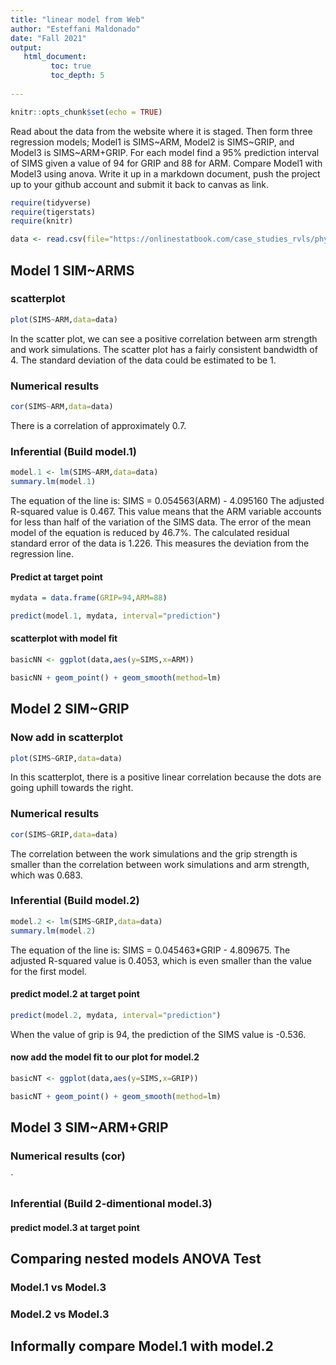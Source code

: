 ```yaml
---
title: "linear model from Web"
author: "Esteffani Maldonado"
date: "Fall 2021"
output:
   html_document:
         toc: true
         toc_depth: 5
        
---
```


```r
knitr::opts_chunk$set(echo = TRUE)
```

Read about the data from the website where it is staged.  Then form three regression models; Model1 is SIMS~ARM, Model2 is SIMS~GRIP, and Model3 is SIMS~ARM+GRIP. For each model find a 95% prediction interval of SIMS given a value of 94  for GRIP and 88 for ARM. Compare Model1 with Model3 using anova. Write it up in a markdown document, push the project up to your github account and submit it back to canvas as link. 

 


```r
require(tidyverse)
require(tigerstats)
require(knitr)

```

```r
data <- read.csv(file="https://onlinestatbook.com/case_studies_rvls/physical_strength/data.txt",sep="",header=TRUE)  

```

## Model 1 SIM~ARMS

### scatterplot

```r
plot(SIMS~ARM,data=data)
```
  
In the scatter plot, we can see a positive correlation between arm strength and work simulations. The scatter plot has a fairly consistent bandwidth of 4. The standard deviation of the data could be estimated to be 1.  
   
### Numerical results

```r
cor(SIMS~ARM,data=data)
```
There is a correlation of approximately 0.7.

### Inferential  (Build model.1)

```r
model.1 <- lm(SIMS~ARM,data=data)
summary.lm(model.1)
```

The equation of the line is:
SIMS = 0.054563(ARM) - 4.095160
The adjusted R-squared value is 0.467. This value means that the ARM variable accounts for less than half of the variation of the SIMS data. The error of the mean model of the equation is reduced by 46.7%. The calculated residual standard error of the data is 1.226. This measures the deviation from the regression line. 

#### Predict at target point

```r
mydata = data.frame(GRIP=94,ARM=88)
```
  
```r
predict(model.1, mydata, interval="prediction")
```
  
#### scatterplot with model fit
  
```r
basicNN <- ggplot(data,aes(y=SIMS,x=ARM))
```

```r
basicNN + geom_point() + geom_smooth(method=lm)
``` 


## Model 2 SIM~GRIP

### Now add in scatterplot

```r
plot(SIMS~GRIP,data=data)
```
  
In this scatterplot, there is a positive linear correlation because the dots are going uphill towards the right. 
  
### Numerical results 

```r
cor(SIMS~GRIP,data=data)
```
  
The correlation between the work simulations and the grip strength is smaller than the correlation between work simulations and arm strength, which was 0.683.

### Inferential  (Build model.2)
  
```r
model.2 <- lm(SIMS~GRIP,data=data)
summary.lm(model.2)
```

The equation of the line is: 
SIMS =  0.045463*GRIP - 4.809675. 
The adjusted R-squared value is 0.4053, which is even smaller than the value for the first model. 

#### predict model.2 at target point
  
```r
predict(model.2, mydata, interval="prediction")
```
  
When the value of grip is 94, the prediction of the SIMS value is -0.536.
      
#### now add the model fit to our plot for model.2
  
```r
basicNT <- ggplot(data,aes(y=SIMS,x=GRIP))
```

```r
basicNT + geom_point() + geom_smooth(method=lm)
``` 

## Model 3 SIM~ARM+GRIP

### Numerical results (cor)

`
  
### Inferential  (Build 2-dimentional model.3)

#### predict model.3 at target point
  

## Comparing nested models ANOVA Test

### Model.1 vs Model.3
### Model.2 vs Model.3

## Informally compare Model.1 with model.2

